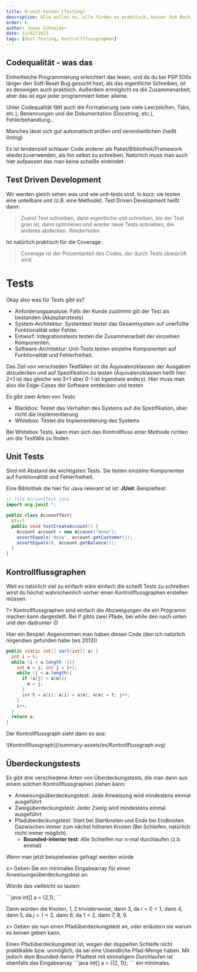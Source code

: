 ```yaml
---
title: N-unit-testen (Testing)
description: Alle wolles es, alle finden es praktisch, keiner hat Bock drauf => Unit Tests
order: 6
author: Jonas Schneider
date: 11/02/2023
tags: [Unit-Testing, Kontrollflussgraphen]
---
```


## Codequalität - was das

Einheilteiche Programmierung erleichtert das lesen, und da du bei PSP 500x länger den Soft-Reset Bug gesucht hast, als das eigentliche Schreiben, ist es deswegen auch praktisch.
Außerdem ermöglicht es die Zusammenarbeit, aber das ist egal jeder programmiert lieber alleine.

Unter Codequalität fällt auch die Formatierung (wie viele Leerzeichen, Tabs, etc.), Benennungen und die Dokumentation (Docstring, etc.), Fehlerbehandlung...

Manches lässt sich gut automatisch prüfen und vereinheitlichen (heißt _linting_)

Es ist tendenziell schlauer Code anderer als Paket/Bibliothek/Framework wiederzuverwenden, als ihn selbst zu schreiben. Natürlich muss man auch hier aufpassen das man keine scheiße einbindet.

## Test Driven Development

Wir werden gleich sehen was und wie unit-tests sind. In kurz: sie testen eine unteilbare _unit_ (z.B. eine Methode).
Test Driven Development heißt dann:

> Zuerst Test schreiben, dann eigentliche unit schreiben, bis der Test grün ist, dann optimieren und wieder neue Tests schrieben, die anderes abdecken. Wiederholen

Ist natürlich praktisch für die Coverage:

> Coverage ist der Prozentanteil des Codes, der durch Tests überprüft wird

# Tests

Okay also was für Tests gibt es?

- Anforderungsanalyse: Falls der Kunde zustimmt gilt der Test als bestanden (Akzeptanztests)
- System-Architektur: Systemtest testet das Gesamtsystem auf unerfüllte Funktionalität oder Fehler.
- Entwurf: Integrationstests testen die Zusammenarbeit der einzelnen Komponenten.
- Software-Architektur: Unit-Tests testen einzelne Komponenten auf Funktionalität und Fehlerfreiheit.

Das Zeil von verschieden Testfällen ist die Äquivalenzklassen der Ausgaben abzudecken und auf Spezifikation zu testen
(Äquivalenzklassen heißt hier: 2+1 ist das gleiche wie 3+1 aber 0-1 ist irgendwie anders). Hier muss man also die Edge-Cases der Software entdecken und testen

Es gibt zwei Arten von Tests:

- Blackbox: Testet das Verhalten des Systems auf die Spezifikation, aber nicht die Implementierung
- Whitebox: Testet die Implementierung des Systems

Bei Whitebox Tests, kann man sich den Kontrollfluss einer Methode richten um die Testfälle zu finden.

## Unit Tests

Sind mit Abstand die wichtigsten Tests. Sie testen einzelne Komponenten auf Funktionalität und Fehlerfreiheit.

Eine Bibliothek die hier für Java relevant ist ist: **JUnit**. Beispieltest:

```java showLineNumbers
// file AccountTest.java
import org.junit.*;

public class AccountTest{
  @Test
  public void testCreateAccount() {
    Account account = new Account("Anna");
    assertEquals("Anna", account.getCustomer());
    assertEquals(0, account.getBalance());
  }
}
```

## Kontrollflussgraphen

Weil es natürlich viel zu einfach wäre einfach die scheiß Tests zu schreiben wirst du höchst wahrscheinlich vorher einen Kontrollflussgraphen erstellen müssen.

?> Kontrollflussgraphen sind einfach die Abzweigungen die ein Programm machen kann dargestellt. Bei if gibts zwei Pfade, bei while den nach unten und den dadrunter :D

Hier ein Bespiel: Angenommen man haben diesen Code (den ich natürlich nirgendwo gefunden habe (ws 2013))

```java showLineNumbers
public static int[] sort(int[] a) {
  int i = 0;
  while (i < a.length -1){
    int m = i; int j = i+1;
    while (j < a.length){
      if (a[j] < a[m]){
        m = j;
      }
      int t = a[i]; a[i] = a[m]; a[m] = t; j++;
    }
    i++;
  }
  return a;
}
```

Der Kontrollflussgraph sieht dann so aus:

<Spoiler blur="16">
  <div className="center">
    ![Kontrollflussgraph](/summary-assets/es/Kontrollflussgraph.svg)
  </div>
</Spoiler>

## Überdeckungstests

Es gibt drei verschiedene Arten von Überdeckungstests, die man dann aus einem solchen Kontrollflussgraphen ziehen kann:

- Anweisungsüberdeckungstest: Jede Anweisung wird mindestens einmal ausgeführt
- Zweigüberdeckungstest: Jeder Zweig wird mindestens einmal ausgeführt
- Pfadüberdeckungstest: Start bei Startknoten und Ende bei Endknoten. Dazwischen immer zum nächst höheren Knoten (Bei Schleifen, natürlich nicht immer möglich).
  - **Bounded-interior test**: Alle Schleifen nur n-mal durchlaufen (z.b. einmal)

Wenn man jetzt beispielweise gefragt werden würde

x> Geben Sie ein minimales Eingabearray für einen Anweisungsüberdeckungstest an.

Würde das vielleicht so lauten:

<Spoiler>
  ```java
  int[] a = {2,1};
  ```

Dann würden die Knoten, 1, 2 _trivialerweise_, dann 3, da $i=0 < 1$, dann 4, dann 5, da $j=1 < 2$, dann 6, da $1 < 2$, dann 7, 8, 9.

</Spoiler>

x> Geben sie nun einen Pfadüberdeckungstest an, oder erläutern sie warum es keinen geben kann.

<Spoiler>
  Einen Pfadüberdeckungstest ist, wegen der doppelten Schleife nicht praktikable
  bzw. unmöglich, da sei eine Unendliche Pfad-Menge haben. Mit jedoch dem
  Bounded-Iterior Pfadtest mit einmaligem Durchlaufen ist ebenfalls das
  Eingabearray ```java int[] a = {(2, 1)}; ``` ein minimales.
</Spoiler>
